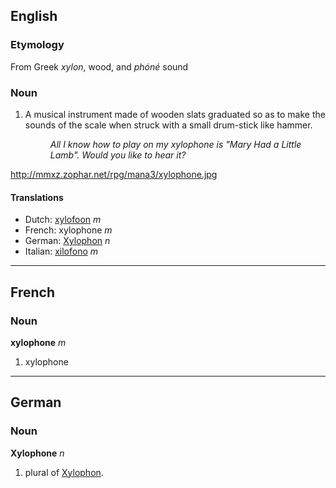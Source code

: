 ==English==
=== Etymology ===
From Greek ''xylon'', wood, and ''phóné'' sound

===Noun===
#A musical instrument made of wooden slats graduated so as to make the sounds of the scale when struck with a small drum-stick like hammer.
#:''All I know how to play on my xylophone is "Mary Had a Little Lamb". Would you like to hear it?''

http://mmxz.zophar.net/rpg/mana3/xylophone.jpg

====Translations====
*Dutch: [[xylofoon]] ''m''
*French: xylophone ''m''
*German: [[Xylophon]] ''n''
*Italian: [[xilofono]] ''m''

----
==French==
===Noun===
'''xylophone''' ''m''

#xylophone

----
==German==
===Noun===
'''Xylophone''' ''n''
# plural of [[Xylophon]].